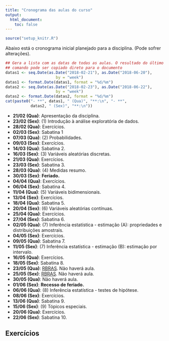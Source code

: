 ```yaml
---
title: "Cronograma das aulas do curso"
output:
  html_document:
    toc: false
---
```


```r
source("setup_knitr.R")
```

Abaixo está o cronograma inicial planejado para a disciplina. (Pode
sofrer alterações).

```r
## Gera a lista com as datas de todas as aulas. O resultado do último
## comando pode ser copiado direto para o documento
datas1 <- seq.Date(as.Date("2018-02-21"), as.Date("2018-06-20"),
                      by = "week")
datas1 <- format.Date(datas1, format = "%d/%m")
datas2 <- seq.Date(as.Date("2018-02-23"), as.Date("2018-06-22"),
                      by = "week")
datas2 <- format.Date(datas2, format = "%d/%m")
cat(paste0("- **", datas1, " (Qua)", "**:\n", "- **",
           datas2, " (Sex)", "**:\n"))
```

- **21/02 (Qua)**: Apresentação da disciplina.
- **23/02 (Sex)**: (1) Introdução à análise exploratória de dados.
- **28/02 (Qua)**: Exercícios.
- **02/03 (Sex)**: Sabatina 1
- **07/03 (Qua)**: (2) Probabilidades.
- **09/03 (Sex)**: Exercícios.
- **14/03 (Qua)**: Sabatina 2.
- **16/03 (Sex)**: (3) Variáveis aleatórias discretas.
- **21/03 (Qua)**: Exercícios.
- **23/03 (Sex)**: Sabatina 3.
- **28/03 (Qua)**: (4) Medidas resumo.
- **30/03 (Sex)**: **Feriado.**
- **04/04 (Qua)**: Exercícios.
- **06/04 (Sex)**: Sabatina 4.
- **11/04 (Qua)**: (5) Variáveis bidimensionais.
- **13/04 (Sex)**: Exercícios.
- **18/04 (Qua)**: Sabatina 5.
- **20/04 (Sex)**: (6) Variáveis aleatórias contínuas.
- **25/04 (Qua)**: Exercícios.
- **27/04 (Sex)**: Sabatina 6.
- **02/05 (Qua)**: (7) Inferência estatística - estimação (A):
  propriedades e distribuições amostrais.
- **04/05 (Sex)**: Exercícios.
- **09/05 (Qua)**: Sabatina 7.
- **11/05 (Sex)**: (7) Inferência estatística - estimação (B): estimação
  por intervalo.
- **16/05 (Qua)**: Exercícios.
- **18/05 (Sex)**: Sabatina 8.
- **23/05 (Qua)**: [RBRAS](http://www.rbras.org.br/rbras63). Não haverá aula.
- **25/05 (Sex)**: [RBRAS](http://www.rbras.org.br/rbras63). Não haverá aula.
- **30/05 (Qua)**: Não haverá aula.
- **01/06 (Sex)**: **Recesso de feriado.**
- **06/06 (Qua)**: (8) Inferência estatística - testes de hipótese.
- **08/06 (Sex)**: Exercícios.
- **13/06 (Qua)**: Sabatina 9.
- **15/06 (Sex)**: (9) Tópicos especiais.
- **20/06 (Qua)**: Exercícios.
- **22/06 (Sex)**: Sabatina 10.


## Exercícios
